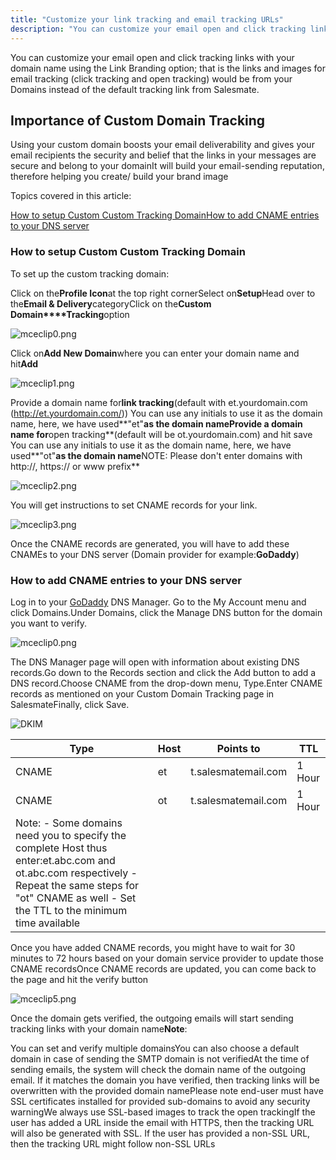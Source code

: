 ```yaml
---
title: "Customize your link tracking and email tracking URLs"
description: "You can customize your email open and click tracking links with your domain name using the Link Branding option; that is the links and images for emai..."
---
```


You can customize your email open and click tracking links with your domain name using the Link Branding option; that is the links and images for email tracking (click tracking and open tracking) would be from your Domains instead of the default tracking link from Salesmate.

## Importance of Custom Domain Tracking

Using your custom domain boosts your email deliverability and gives your email recipients the security and belief that the links in your messages are secure and belong to your domainIt will build your email-sending reputation, therefore helping you create/ build your brand image

Topics covered in this article:

[How to setup Custom Custom Tracking Domain](https://support.salesmate.io/hc/en-us/articles/360055782311#h_01HS0B9MRAVQV7PVVS3FY84YR4)[How to add CNAME entries to your DNS server](https://support.salesmate.io/hc/en-us/articles/360055782311#h_01H25EKA4XG7GGK6FW43HKJ1ZD)

### How to setup Custom Custom Tracking Domain

To set up the custom tracking domain:

Click on the**Profile Icon**at the top right cornerSelect on**Setup**Head over to the**Email & Delivery**categoryClick on the**Custom Domain****Tracking**option

![mceclip0.png](./images/mceclip0.png)

Click on**Add New Domain**where you can enter your domain name and hit**Add**

![mceclip1.png](./images/mceclip1.png)

Provide a domain name for**link tracking**(default with et.yourdomain.com (http://et.yourdomain.com/))
You can use any initials to use it as the domain name, here, we have used**"et"**as the domain nameProvide a domain name for**open tracking**(default will be ot.yourdomain.com) and hit save
You can use any initials to use it as the domain name, here, we have used**"ot"**as the domain name**NOTE: Please don't enter domains with http://, https:// or www prefix**

![mceclip2.png](./images/mceclip2.png)

You will get instructions to set CNAME records for your link.

![mceclip3.png](./images/mceclip3.png)

Once the CNAME records are generated, you will have to add these CNAMEs to your DNS server (Domain provider for example:**GoDaddy**)

### How to add CNAME entries to your DNS server

Log in to your [GoDaddy](http://www.godaddy.com/) DNS Manager. Go to the My Account menu and click Domains.Under Domains, click the Manage DNS button for the domain you want to verify.

![mceclip0.png](./images/mceclip0.png)

The DNS Manager page will open with information about existing DNS records.Go down to the Records section and click the Add button to add a DNS record.Choose CNAME from the drop-down menu, Type.Enter CNAME records as mentioned on your Custom Domain Tracking page in SalesmateFinally, click Save.

![DKIM](./images/DKIM-2.png)

| Type | Host | Points to | TTL |
| --- | --- | --- | --- |
| CNAME | et | t.salesmatemail.com | 1 Hour |
| CNAME | ot | t.salesmatemail.com | 1 Hour |
| Note: - Some domains need you to specify the complete Host thus enter:et.abc.com and ot.abc.com respectively - Repeat the same steps for "ot" CNAME as well - Set the TTL to the minimum time available |

Once you have added CNAME records, you might have to wait for 30 minutes to 72 hours based on your domain service provider to update those CNAME recordsOnce CNAME records are updated, you can come back to the page and hit the verify button

![mceclip5.png](./images/mceclip5.png)

Once the domain gets verified, the outgoing emails will start sending tracking links with your domain name**Note**:

You can set and verify multiple domainsYou can also choose a default domain in case of sending the SMTP domain is not verifiedAt the time of sending emails, the system will check the domain name of the outgoing email. If it matches the domain you have verified, then tracking links will be overwritten with the provided domain namePlease note end-user must have SSL certificates installed for provided sub-domains to avoid any security warningWe always use SSL-based images to track the open trackingIf the user has added a URL inside the email with HTTPS, then the tracking URL will also be generated with SSL. If the user has provided a non-SSL URL, then the tracking URL might follow non-SSL URLs
